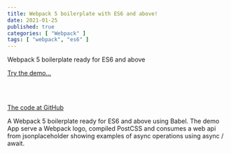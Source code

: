 ```yaml
---
title: Webpack 5 boilerplate with ES6 and above!
date: 2021-01-25
published: true
categories: [ "Webpack" ]
tags: [ "webpack", "es6" ]
---
```



Webpack 5 boilerplate ready for ES6 and above

<a href="https://webpack5es.persteenolsen.com" target="_blank">Try the demo...</a>

<br /><br />

<a href="https://github.com/persteenolsen/webpack-5-es-boilerplate" target="_blank">The code at GitHub</a>

A Webpack 5 boilerplate ready for ES6 and above using Babel. The demo App serve a Webpack logo, compiled PostCSS and consumes a web api from jsonplaceholder showing examples of async operations using async / await.



